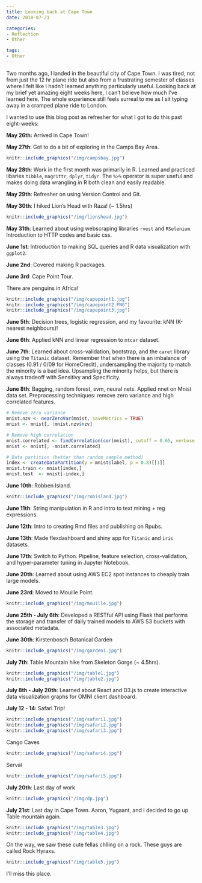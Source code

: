 ```yaml
---
title: Looking back at Cape Town
date: 2018-07-21

categories:
- Reflection
- Other

tags:
- Other
---
```

Two months ago, I landed in the beautiful city of Cape Town. I was tired, not from just the 12 hr plane ride but also from a frustrating semester of classes where I felt like I hadn't learned anything particularly useful. Looking back at my brief yet amazing eight weeks here, I can't believe how much I've learned here. The whole experience still feels surreal to me as I sit typing away in a cramped plane ride to London.

I wanted to use this blog post as refresher for what I got to do this past eight-weeks:

**May 26th:** Arrived in Cape Town!

**May 27th**: Got to do a bit of exploring in the Camps Bay Area.

```r
knitr::include_graphics("/img/campsbay.jpg")
```

**May 28th**: Work in the first month was primarily in R. Learned and practiced libaries `tibble`, `magrittr`, `dplyr`, `tidyr`. The ` %>% ` operator is super useful and makes doing data wrangling in R both clean and easily readable.

**May 29th**: Refresher on using Version Control and Git.

**May 30th**: I hiked Lion's Head with Raza! (~ 1.5hrs)

```r
knitr::include_graphics("/img/lionshead.jpg")
```

**May 31th**: Learned about using webscraping libraries `rvest` and `RSelenium`. Introduction to HTTP codes and basic css.

**June 1st**: Introduction to making SQL queries and R data visualization with `ggplot2`.

**June 2nd**: Covered making R packages.

**June 3rd**: Cape Point Tour.

There are penguins in Africa!

```r
knitr::include_graphics("/img/capepoint1.jpg")
knitr::include_graphics("/img/capepoint2.PNG")
knitr::include_graphics("/img/capepoint3.jpg")
```

**June 5th**: Decision trees, logistic regression, and my favourite: kNN (K-nearest neighbours)!

**June 6th**: Applied kNN and linear regression to `mtcar` dataset.

**June 7th**: Learned about cross-validation, bootstrap, and the `caret` library using the `Titanic` dataset. Remember that when there is an imbalance of classes (0.91 / 0/09 for HomeCredit), undersampling the majority to match the minority is a bad idea. Upsampling the minority helps, but there is always tradeoff with Sensitivy and Specificity.

**June 8th**: Bagging, random forest, svm, neural nets. Applied nnet on Mnist data set. Preprocessing techniques: remove zero variance and high correlated features.

```r
# Remove zero variance
mnist.nzv <- nearZeroVar(mnist, saveMetrics = TRUE)
mnist <- mnist[, !mnist.nzv$nzv]

# Remove high correlation
mnist.correlated <- findCorrelation(cor(mnist), cutoff = 0.65, verbose = TRUE, exact = TRUE)
mnist <- mnist[, -mnist.correlated]

# Data partition (better than random sample method)
index <- createDataPartition(y = mnist$label, p = 0.8)[[1]]
mnist.train <- mnist[index,]
mnist.test  <- mnist[-index,]
```

**June 10th**: Robben Island.

```r
knitr::include_graphics("/img/robisland.jpg")
```

**June 11th**: String manipulation in R and intro to text mining + reg expressions.

**June 12th**: Intro to creating Rmd files and publishing on Rpubs.

**June 13th**: Made flexdashboard and shiny app for `Titanic` and `iris` datasets.

**June 17th**: Switch to Python. Pipeline, feature selection, cross-validation, and hyper-parameter tuning in Jupyter Notebook. 

**June 20th**: Learned about using AWS EC2 spot instances to cheaply train large models.

**June 23rd**: Moved to Mouille Point.

```r
knitr::include_graphics("/img/mouille.jpg")
```

**June 25th - July 6th**: Developed a RESTful API using Flask that performs the storage and transfer of daily trained models to AWS S3 buckets with associated metadata.

**June 30th**: Kirstenbosch Botanical Garden

```r
knitr::include_graphics("/img/garden1.jpg")
```

**July 7th**: Table Mountain hike from Skeleton Gorge (~ 4.5hrs).

```r
knitr::include_graphics("/img/table1.jpg")
knitr::include_graphics("/img/table2.jpg")
```

**July 8th - July 20th**: Learned about React and D3.js to create interactive data visualization graphs for OMNI client dashboard.

**July 12 - 14**: Safari Trip!

```r
knitr::include_graphics("/img/safari1.jpg")
knitr::include_graphics("/img/safari2.jpg")
knitr::include_graphics("/img/safari3.jpg")

```

Cango Caves

```r
knitr::include_graphics("/img/safari4.jpg")
```

Serval

```r
knitr::include_graphics("/img/safari5.jpg")
```

**July 20th**: Last day of work

```r
knitr::include_graphics("/img/dp.jpg")
```

**July 21st**: Last day in Cape Town. Aaron, Yugaant, and I decided to go up Table mountain again.

```r
knitr::include_graphics("/img/table3.jpg")
knitr::include_graphics("/img/table4.jpg")
```

On the way, we saw these cute fellas chlling on a rock. These guys are called Rock Hyraxs.

```r
knitr::include_graphics("/img/table5.jpg")
```

I'll miss this place.